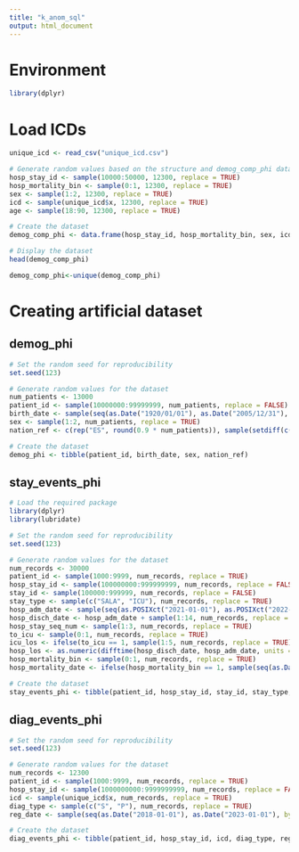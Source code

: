 ```yaml
---
title: "k_anom_sql"
output: html_document
---
```


# Environment

```r
library(dplyr)
```

# Load ICDs

```r
unique_icd <- read_csv("unique_icd.csv")
```

```r
# Generate random values based on the structure and demog_comp_phi dataset
hosp_stay_id <- sample(10000:50000, 12300, replace = TRUE)
hosp_mortality_bin <- sample(0:1, 12300, replace = TRUE)
sex <- sample(1:2, 12300, replace = TRUE)
icd <- sample(unique_icd$x, 12300, replace = TRUE)
age <- sample(18:90, 12300, replace = TRUE)

# Create the dataset
demog_comp_phi <- data.frame(hosp_stay_id, hosp_mortality_bin, sex, icd, age)

# Display the dataset
head(demog_comp_phi)

demog_comp_phi<-unique(demog_comp_phi)
```

# Creating artificial dataset

## demog_phi

```r
# Set the random seed for reproducibility
set.seed(123)

# Generate random values for the dataset
num_patients <- 13000
patient_id <- sample(10000000:99999999, num_patients, replace = FALSE)
birth_date <- sample(seq(as.Date("1920/01/01"), as.Date("2005/12/31"), by = "day"), num_patients, replace = TRUE)
sex <- sample(1:2, num_patients, replace = TRUE)
nation_ref <- c(rep("ES", round(0.9 * num_patients)), sample(setdiff(c("IN", "CO", "GB", "US", "JP"), "ES"), round(0.1 * num_patients), replace = TRUE))

# Create the dataset
demog_phi <- tibble(patient_id, birth_date, sex, nation_ref)

```

## stay_events_phi

```r
# Load the required package
library(dplyr)
library(lubridate)

# Set the random seed for reproducibility
set.seed(123)

# Generate random values for the dataset
num_records <- 30000
patient_id <- sample(1000:9999, num_records, replace = TRUE)
hosp_stay_id <- sample(100000000:999999999, num_records, replace = FALSE)
stay_id <- sample(100000:999999, num_records, replace = FALSE)
stay_type <- sample(c("SALA", "ICU"), num_records, replace = TRUE)
hosp_adm_date <- sample(seq(as.POSIXct("2021-01-01"), as.POSIXct("2022-12-31"), by = "day"), num_records, replace = TRUE)
hosp_disch_date <- hosp_adm_date + sample(1:14, num_records, replace = TRUE) # Adding random hospital stay duration of up to 14 days
hosp_stay_seq_num <- sample(1:3, num_records, replace = TRUE)
to_icu <- sample(0:1, num_records, replace = TRUE)
icu_los <- ifelse(to_icu == 1, sample(1:5, num_records, replace = TRUE), NA)
hosp_los <- as.numeric(difftime(hosp_disch_date, hosp_adm_date, units = "days"))
hosp_mortality_bin <- sample(0:1, num_records, replace = TRUE)
hosp_mortality_date <- ifelse(hosp_mortality_bin == 1, sample(seq(as.Date("2021-01-01"), as.Date("2021-12-31"), by = "day"), num_records, replace = TRUE), NA)

# Create the dataset
stay_events_phi <- tibble(patient_id, hosp_stay_id, stay_id, stay_type, hosp_adm_date, hosp_disch_date, hosp_stay_seq_num, to_icu, icu_los, hosp_los, hosp_mortality_bin, hosp_mortality_date)

```

## diag_events_phi

```r
# Set the random seed for reproducibility
set.seed(123)

# Generate random values for the dataset
num_records <- 12300
patient_id <- sample(1000:9999, num_records, replace = TRUE)
hosp_stay_id <- sample(1000000000:9999999999, num_records, replace = FALSE)
icd <- sample(unique_icd$x, num_records, replace = TRUE)
diag_type <- sample(c("S", "P"), num_records, replace = TRUE)
reg_date <- sample(seq(as.Date("2018-01-01"), as.Date("2023-01-01"), by = "day"), num_records, replace = TRUE)

# Create the dataset
diag_events_phi <- tibble(patient_id, hosp_stay_id, icd, diag_type, reg_date)

```

